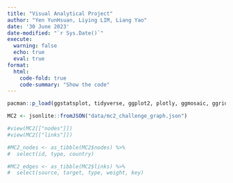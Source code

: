 ```yaml
---
title: "Visual Analytical Project"
author: "Yen YunHsuan, Liying LIM, Liang Yao"
date: '30 June 2023'
date-modified: "`r Sys.Date()`"
execute: 
  warning: false
  echo: true
  eval: true
format: 
  html: 
    code-fold: true
    code-summary: "Show the code"
---
```


```r
pacman::p_load(ggstatsplot, tidyverse, ggplot2, plotly, ggmosaic, ggridges, gganimate, gapminder,jsonlite)
```

```r
MC2 <- jsonlite::fromJSON("data/mc2_challenge_graph.json")
```

```r
#view(MC2[["nodes"]])
#view(MC2[["links"]])
```

```r
#MC2_nodes <- as_tibble(MC2$nodes) %>%
#  select(id, type, country)

#MC2_edges <- as_tibble(MC2$links) %>%
#  select(source, target, type, weight, key)
```
